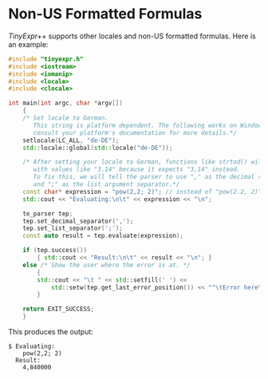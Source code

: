 # Non-US Formatted Formulas

*TinyExpr++* supports other locales and non-US formatted formulas. Here is an example:

```cpp
#include "tinyexpr.h"
#include <iostream>
#include <iomanip>
#include <locale>
#include <clocale>

int main(int argc, char *argv[])
    {
    /* Set locale to German.
       This string is platform dependent. The following works on Windows,
       consult your platform's documentation for more details.*/
    setlocale(LC_ALL, "de-DE");
    std::locale::global(std::locale("de-DE"));

    /* After setting your locale to German, functions like strtod() will fail
       with values like "3.14" because it expects "3,14" instead.
       To fix this, we will tell the parser to use "," as the decimal separator
       and ";" as the list argument separator.*/
    const char* expression = "pow(2,2; 2)"; // instead of "pow(2.2, 2)"
    std::cout << "Evaluating:\n\t" << expression << "\n";

    te_parser tep;
    tep.set_decimal_separator(',');
    tep.set_list_separator(';');
    const auto result = tep.evaluate(expression);

    if (tep.success())
        { std::cout << "Result:\n\t" << result << "\n"; }
    else /* Show the user where the error is at. */
        {
        std::cout << "\t " << std::setfill(' ') <<
            std::setw(tep.get_last_error_position()) << "^\tError here\n";
        }

    return EXIT_SUCCESS;
    }
```

This produces the output:

    $ Evaluating:
        pow(2,2; 2)
      Result:
        4,840000

